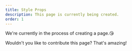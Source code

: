 ```yaml
---
title: Style Props
description: This page is currently being created.
order: 1
---
```


We're currently in the process of creating a page.😘

Wouldn't you like to contribute this page? That's amazing!
